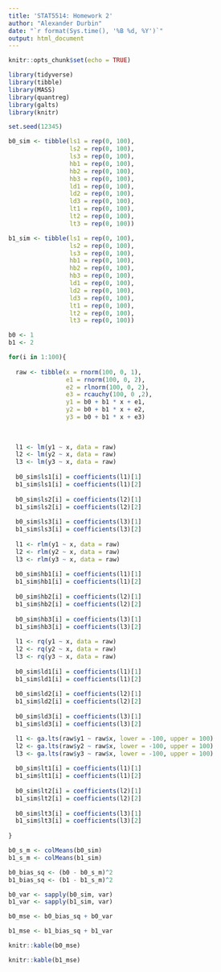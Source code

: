 ```yaml
---
title: 'STAT5514: Homework 2'
author: "Alexander Durbin"
date: "`r format(Sys.time(), '%B %d, %Y')`"
output: html_document
---
```




```r
knitr::opts_chunk$set(echo = TRUE)
```

```r

library(tidyverse)
library(tibble)
library(MASS)
library(quantreg)
library(galts)
library(knitr)

set.seed(12345)

```

```r

b0_sim <- tibble(ls1 = rep(0, 100),
                 ls2 = rep(0, 100),
                 ls3 = rep(0, 100),
                 hb1 = rep(0, 100),
                 hb2 = rep(0, 100),
                 hb3 = rep(0, 100),
                 ld1 = rep(0, 100),
                 ld2 = rep(0, 100),
                 ld3 = rep(0, 100),
                 lt1 = rep(0, 100),
                 lt2 = rep(0, 100),
                 lt3 = rep(0, 100))

b1_sim <- tibble(ls1 = rep(0, 100),
                 ls2 = rep(0, 100),
                 ls3 = rep(0, 100),
                 hb1 = rep(0, 100),
                 hb2 = rep(0, 100),
                 hb3 = rep(0, 100),
                 ld1 = rep(0, 100),
                 ld2 = rep(0, 100),
                 ld3 = rep(0, 100),
                 lt1 = rep(0, 100),
                 lt2 = rep(0, 100),
                 lt3 = rep(0, 100))

b0 <- 1
b1 <- 2

for(i in 1:100){
  
  raw <- tibble(x = rnorm(100, 0, 1), 
                e1 = rnorm(100, 0, 2),
                e2 = rlnorm(100, 0, 2),
                e3 = rcauchy(100, 0 ,2),
                y1 = b0 + b1 * x + e1,
                y2 = b0 + b1 * x + e2,
                y3 = b0 + b1 * x + e3)
  
  
  
  l1 <- lm(y1 ~ x, data = raw)
  l2 <- lm(y2 ~ x, data = raw)
  l3 <- lm(y3 ~ x, data = raw)
  
  b0_sim$ls1[i] = coefficients(l1)[1]
  b1_sim$ls1[i] = coefficients(l1)[2]
  
  b0_sim$ls2[i] = coefficients(l2)[1]
  b1_sim$ls2[i] = coefficients(l2)[2]
  
  b0_sim$ls3[i] = coefficients(l3)[1]
  b1_sim$ls3[i] = coefficients(l3)[2]
  
  l1 <- rlm(y1 ~ x, data = raw)
  l2 <- rlm(y2 ~ x, data = raw)
  l3 <- rlm(y3 ~ x, data = raw)
  
  b0_sim$hb1[i] = coefficients(l1)[1]
  b1_sim$hb1[i] = coefficients(l1)[2]
  
  b0_sim$hb2[i] = coefficients(l2)[1]
  b1_sim$hb2[i] = coefficients(l2)[2]
  
  b0_sim$hb3[i] = coefficients(l3)[1]
  b1_sim$hb3[i] = coefficients(l3)[2]
  
  l1 <- rq(y1 ~ x, data = raw)
  l2 <- rq(y2 ~ x, data = raw)
  l3 <- rq(y3 ~ x, data = raw)
  
  b0_sim$ld1[i] = coefficients(l1)[1]
  b1_sim$ld1[i] = coefficients(l1)[2]
  
  b0_sim$ld2[i] = coefficients(l2)[1]
  b1_sim$ld2[i] = coefficients(l2)[2]
  
  b0_sim$ld3[i] = coefficients(l3)[1]
  b1_sim$ld3[i] = coefficients(l3)[2]

  l1 <- ga.lts(raw$y1 ~ raw$x, lower = -100, upper = 100)
  l2 <- ga.lts(raw$y2 ~ raw$x, lower = -100, upper = 100)
  l3 <- ga.lts(raw$y3 ~ raw$x, lower = -100, upper = 100)
  
  b0_sim$lt1[i] = coefficients(l1)[1]
  b1_sim$lt1[i] = coefficients(l1)[2]
  
  b0_sim$lt2[i] = coefficients(l2)[1]
  b1_sim$lt2[i] = coefficients(l2)[2]
  
  b0_sim$lt3[i] = coefficients(l3)[1]
  b1_sim$lt3[i] = coefficients(l3)[2]
 
}


```


```r

b0_s_m <- colMeans(b0_sim)
b1_s_m <- colMeans(b1_sim)

b0_bias_sq <- (b0 - b0_s_m)^2
b1_bias_sq <- (b1 - b1_s_m)^2

b0_var <- sapply(b0_sim, var)
b1_var <- sapply(b1_sim, var)

b0_mse <- b0_bias_sq + b0_var

b1_mse <- b1_bias_sq + b1_var
```

```r
knitr::kable(b0_mse)

knitr::kable(b1_mse)
```